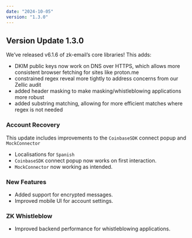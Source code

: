 ```yaml
---
date: "2024-10-05"
version: "1.3.0"
---
```


## Version Update 1.3.0
We’ve released v6.1.6 of zk-email’s core libraries! This adds:

- DKIM public keys now work on DNS over HTTPS, which allows more consistent browser fetching for sites like proton.me
- constrained regex reveal more tightly to address concerns from our Zellic audit
- added header masking to make masking/whistleblowing applications more robust
- added substring matching, allowing for more efficient matches where regex is not needed

### Account Recovery
This update includes improvements to the `CoinbaseSDK` connect popup and `MockConnector`
- Localisations for `Spanish`
- `CoinbaseSDK` connect popup now works on first interaction.
- `MockConnector` now working as intended.


### New Features
- Added support for encrypted messages.
- Improved mobile UI for account settings.


### ZK Whistleblow
- Improved backend performance for whistleblowing applications.
